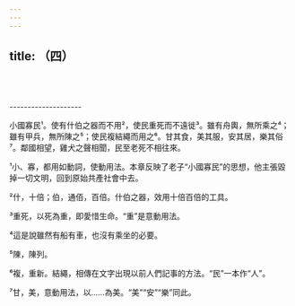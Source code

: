 ```yaml
---
---
---
```

title: （四）
---





<br/><br/><br/>--------------------

小國寡民¹。使有什伯之器而不用²，使民重死而不遠徙³。雖有舟輿，無所乘之⁴；雖有甲兵，無所陳之⁵；使民複結繩而用之⁶。甘其食，美其服，安其居，樂其俗⁷。鄰國相望，雞犬之聲相聞，民至老死不相往來。

¹小、寡，都用如動詞，使動用法。本章反映了老子“小國寡民”的思想，他主張毀掉一切文明，回到原始共產社會中去。

²什，十倍；伯，通佰，百倍。什伯之器，效用十倍百倍的工具。

³重死，以死為重，即愛惜生命。“重”是意動用法。

⁴這是說雖然有船有車，也沒有乘坐的必要。

⁵陳，陳列。

⁶複，重新。結繩，相傳在文字出現以前人們記事的方法。“民”一本作“人”。

⁷甘，美，意動用法，以......為美。“美”“安”“樂”同此。